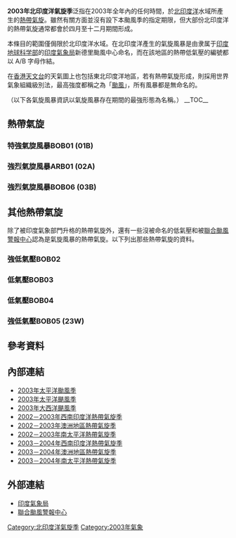 {{Infobox hurricane season
| Basin=NIO
| Year=2003
| Track=File:2003 North Indian Ocean cyclone season summary.png
| First storm formed=2003年5月10日
| Last storm dissipated=2003年12月16日
| Strongest storm name=02A
| Strongest storm pressure=977
| Strongest storm winds=63
| Average wind speed=1
| Total depressions=7
| Total hurricanes=3
| Total intense=0
| Fatalities=
| Damages=
| Inflated=
| five seasons=[[2001年北印度洋氣旋季|2001]] [[2002年北印度洋氣旋季|2002]] '''2003''' [[2004年北印度洋氣旋季|2004]] [[2005年北印度洋氣旋季|2005]]
}}
'''2003年北印度洋氣旋季'''泛指在2003年全年內的任何時間，於[[北印度洋|北印度洋]]水域所產生的[[熱帶氣旋|熱帶氣旋]]。雖然有關方面並沒有設下本颱風季的指定期限，但大部份北印度洋的熱帶氣旋通常都會於四月至十二月期間形成。

本條目的範圍僅侷限於北印度洋水域。在北印度洋產生的氣旋風暴是由隶属于[[印度地球科学部|印度地球科学部]]的[[印度氣象局|印度氣象局]]新德里颱風中心命名，而在該地區的熱帶低氣壓的編號都以 A/B 字母作結。

在[[香港天文台|香港天文台]]的天氣圖上也包括東北印度洋地區，若有熱帶氣旋形成，則採用世界氣象組織級別法，最高強度都稱之為「[[颱風|颱風]]」，所有風暴都是無命名的。

（以下各氣旋風暴資訊以氣旋風暴存在期間的最強形態為名稱。）
__TOC__
{{clear}}
==熱帶氣旋==
===特強氣旋風暴BOB01 (01B)===
{{Infobox Hurricane Small
|Basin=NIO
|Image=Tropical Cyclone 01B 2003.jpg
|Track=Cyclone 01B 2003 track.png
|Formed=2003年5月10日
|Dissipated=2003年5月19日
|3-min winds=75
|1-min winds=80
|Pressure=980
}}
{{main|2003年斯里兰卡气旋}}
{{Clear}}

===強烈氣旋風暴ARB01 (02A)===
{{Infobox Hurricane Small
|Basin=NIO
|Image=02A Nov 13 2003 0700Z.jpg
|Track=Cyclone 02A 2003 track.png
|Formed=2003年11月13日
|Dissipated=2003年11月15日
|1-min winds=80
|3-min winds=55
|Pressure=977
}}
{{Clear}}

===強烈氣旋風暴BOB06 (03B)===
{{Infobox Hurricane Small
|Basin=NIO
|Image=Tropical Cyclone 3B (2003).jpg
|Track=Cyclone 03B 2003 track.png
|Formed=2003年12月11日
|Dissipated=2003年12月16日
|3-min winds=55
|1-min winds=55
|Pressure=992
}}
{{Clear}}

==其他熱帶氣旋==
除了被印度氣象部門升格的熱帶氣旋外，還有一些沒被命名的低氣壓和被[[聯合颱風警報中心|聯合颱風警報中心]]認為是氣旋風暴的熱帶氣旋。以下列出那些熱帶氣旋的資料。
===強低氣壓BOB02===
{{Clear}}

===低氣壓BOB03===
{{Clear}}

===低氣壓BOB04===
{{Infobox Hurricane Small
|Basin=NIO
|Type=niodepression
|Image=Tropical Depression 07 oct 2003 0024Z.jpg
|Track=BOB04 2003 track.png
|Formed=2003年10月6日
|Dissipated=2003年10月7日
|1-min winds=25
}}
{{Clear}}

===強低氣壓BOB05 (23W)===
{{Infobox Hurricane Small
|Basin=NIO
|Image=TS 23W 27 oct 2003 0435Z.jpg
|Track=23-W 2003 track.png
|Formed=2003年10月23日
|Dissipated=2003年10月28日
|3-min winds=30
|1-min winds=35
|Pressure=997
}}
{{Clear}}

== 參考資料 ==
{{reflist}}

== 內部連結 ==
* [[2003年太平洋颱風季|2003年太平洋颱風季]]
* [[2003年太平洋颶風季|2003年太平洋颶風季]]
* [[2003年大西洋颶風季|2003年大西洋颶風季]]
* [[2002－2003年西南印度洋熱帶氣旋季|2002－2003年西南印度洋熱帶氣旋季]]
* [[2002－2003年澳洲地區熱帶氣旋季|2002－2003年澳洲地區熱帶氣旋季]]
* [[2002－2003年南太平洋熱帶氣旋季|2002－2003年南太平洋熱帶氣旋季]]
* [[2003－2004年西南印度洋熱帶氣旋季|2003－2004年西南印度洋熱帶氣旋季]]
* [[2003－2004年澳洲地區熱帶氣旋季|2003－2004年澳洲地區熱帶氣旋季]]
* [[2003－2004年南太平洋熱帶氣旋季|2003－2004年南太平洋熱帶氣旋季]]

== 外部連結 ==
*[https://web.archive.org/web/20150517005046/http://www.imd.gov.in/section/nhac/dynamic/cyclone.htm 印度氣象局]
*[http://www.usno.navy.mil/JTWC/ 聯合颱風警報中心]{{Wayback|url=http://www.usno.navy.mil/JTWC/ |date=20150809201922 }}

[[Category:北印度洋氣旋季|Category:北印度洋氣旋季]]
[[Category:2003年氣象|Category:2003年氣象]]

{{North Indian Ocean cyclone seasons}}